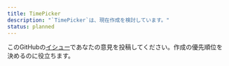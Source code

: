 ```yaml
---
title: TimePicker
description: "`TimePicker`は、現在作成を検討しています。"
status: planned
---
```


このGitHubの[イシュー](https://github.com/yamada-ui/yamada-ui/issues/1520)であなたの意見を投稿してください。作成の優先順位を決めるのに役立ちます。
